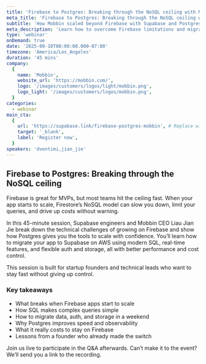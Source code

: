 ```yaml
---
title: 'Firebase to Postgres: Breaking through the NoSQL ceiling with Mobbin'
meta_title: 'Firebase to Postgres: Breaking through the NoSQL ceiling with Mobbin'
subtitle: 'How Mobbin scaled beyond Firebase with Supabase and Postgres'
meta_description: 'Learn how to overcome Firebase limitations and migrate to Postgres with Supabase for better performance, scalability, and cost control.'
type: 'webinar'
onDemand: true
date: '2025-09-10T08:00:00.000-07:00'
timezone: 'America/Los_Angeles'
duration: '45 mins'
company:
  {
    name: 'Mobbin',
    website_url: 'https://mobbin.com/',
    logo: '/images/customers/logos/light/mobbin.png',
    logo_light: '/images/customers/logos/mobbin.png',
  }
categories:
  - webinar
main_cta:
  {
    url: 'https://supabase.link/firebase-postgres-mobbin', # Replace with actual registration link
    target: '_blank',
    label: 'Register now',
  }
speakers: 'dventimi,jian_jie'
---
```


## Firebase to Postgres: Breaking through the NoSQL ceiling

Firebase is great for MVPs, but most teams hit the ceiling fast. When your app starts to scale, Firestore’s NoSQL model can slow you down, limit your queries, and drive up costs without warning.

In this 45-minute session, Supabase engineers and Mobbin CEO Liau Jian Jie break down the technical challenges of growing on Firebase and show how Postgres gives you the tools to scale with confidence. You’ll learn how to migrate your app to Supabase on AWS using modern SQL, real-time features, and flexible auth and storage, all with better performance and cost control.

This session is built for startup founders and technical leads who want to stay fast without giving up control.

### Key takeaways

- What breaks when Firebase apps start to scale  
- How SQL makes complex queries simple  
- How to migrate data, auth, and storage in a weekend  
- Why Postgres improves speed and observability  
- What it really costs to stay on Firebase  
- Lessons from a founder who already made the switch  

Join us live to participate in the Q&A afterwards. Can’t make it to the event? We’ll send you a link to the recording.
